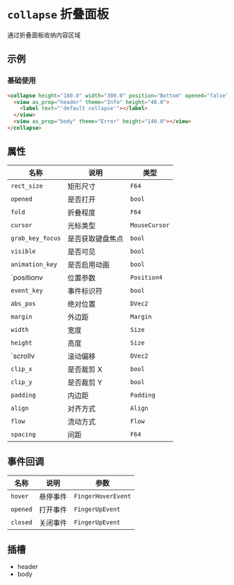 # `collapse` 折叠面板

通过折叠面板收纳内容区域

## 示例

### 基础使用

```html
<collapse height="180.0" width="300.0" position="Bottom" opened="false">
  <view as_prop="header" theme="Info" height="40.0">
    <label text="'default collapse'"></label>
  </view>
  <view as_prop="body" theme="Error" height="140.0"></view>
</collapse>
```

## 属性

| 名称             | 说明             | 类型          |
| ---------------- | ---------------- | ------------- |
| `rect_size`      | 矩形尺寸         | `F64`         |
| `opened`         | 是否打开         | `bool`        |
| `fold`           | 折叠程度         | `F64`         |
| `cursor`         | 光标类型         | `MouseCursor` |
| `grab_key_focus` | 是否获取键盘焦点 | `bool`        |
| `visible`        | 是否可见         | `bool`        |
| `animation_key`  | 是否启用动画     | `bool`        |
| `positionv       | 位置参数         | `Position4`   |
| `event_key`      | 事件标识符       | `bool`        |
| `abs_pos`        | 绝对位置         | `DVec2`       |
| `margin`         | 外边距           | `Margin`      |
| `width`          | 宽度             | `Size`        |
| `height`         | 高度             | `Size`        |
| `scrollv         | 滚动偏移         | `DVec2`       |
| `clip_x`         | 是否裁剪 X       | `bool`        |
| `clip_y`         | 是否裁剪 Y       | `bool`        |
| `padding`        | 内边距           | `Padding`     |
| `align`          | 对齐方式         | `Align`       |
| `flow`           | 流动方式         | `Flow`        |
| `spacing`        | 间距             | `F64`         |

## 事件回调

| 名称     | 说明     | 参数               |
| -------- | -------- | ------------------ |
| `hover`  | 悬停事件 | `FingerHoverEvent` |
| `opened` | 打开事件 | `FingerUpEvent`    |
| `closed` | 关闭事件 | `FingerUpEvent`    |

## 插槽

- header
- body

